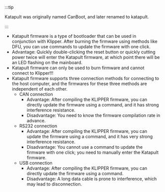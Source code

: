 :::tip

Katapult was originally named CanBoot, and later renamed to katapult.

:::

* Katapult firmware is a type of bootloader that can be used in conjunction with Klipper. After burning the firmware using methods like DFU, you can use commands to update the firmware with one click.
* Advantage: Quickly double-clicking the reset button or quickly cutting power twice will enter the Katapult firmware, at which point there will be an LED flashing on the mainboard.
* Katapult firmware can only be used to burn firmware and cannot connect to Klipper!!!
* Katapult firmware supports three connection methods for connecting to the host computer, and the firmwares for these three methods are independent of each other.
    * CAN connection
        * Advantage: After compiling the KLIPPER firmware, you can directly update the firmware using a command, and it has strong interference resistance.
        * Disadvantage: You need to know the firmware compilation rate in advance.
    * RS232 connection
        * Advantage: After compiling the KLIPPER firmware, you can update the firmware using a command, and it has very strong interference resistance.
        * Disadvantage: You cannot use a command to update the firmware with one click; you need to manually enter the Katapult firmware.
    * USB connection
        * Advantage: After compiling the KLIPPER firmware, you can directly update the firmware using a command.
        * Disadvantage: A long data cable is prone to interference, which may lead to disconnection.
